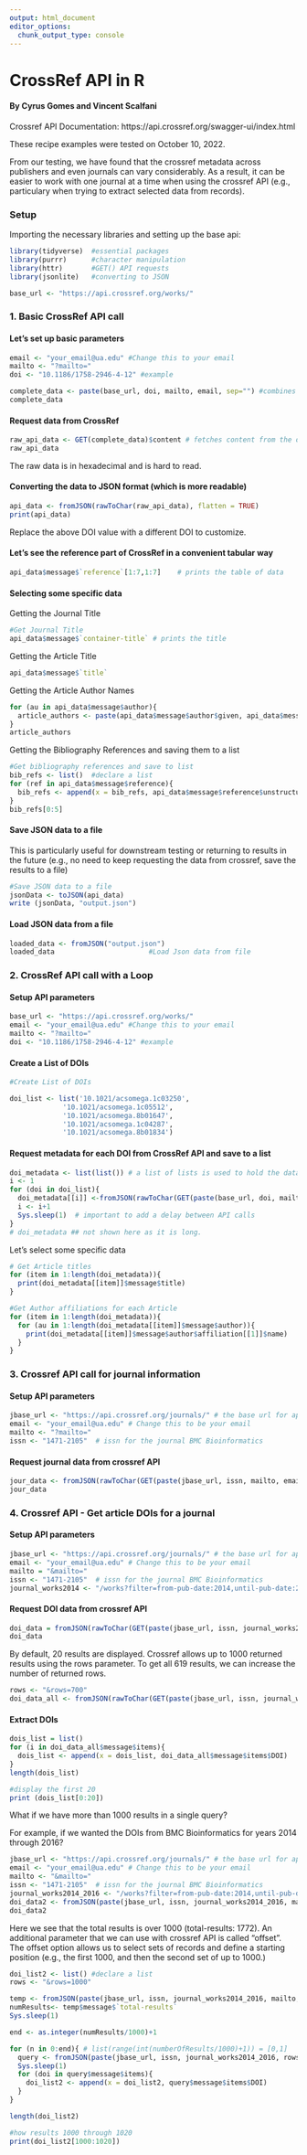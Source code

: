 ```yaml
---
output: html_document
editor_options: 
  chunk_output_type: console
---
```


# CrossRef API in R

#### By Cyrus Gomes and Vincent Scalfani

Crossref API Documentation: https://api.crossref.org/swagger-ui/index.html

These recipe examples were tested on October 10, 2022.

From our testing, we have found that the crossref metadata across publishers and even journals can vary considerably. As a result, it can be easier to work with one journal at a time when using the crossref API (e.g., particulary when trying to extract selected data from records).

### Setup

Importing the necessary libraries and setting up the base api:

```r
library(tidyverse)  #essential packages
library(purrr)      #character manipulation 
library(httr)       #GET() API requests
library(jsonlite)   #converting to JSON

base_url <- "https://api.crossref.org/works/"
```

### 1. Basic CrossRef API call

#### Let's set up basic parameters

```r
email <- "your_email@ua.edu" #Change this to your email
mailto <- "?mailto="
doi <- "10.1186/1758-2946-4-12" #example

complete_data <- paste(base_url, doi, mailto, email, sep="") #combines it all in one line
complete_data
```

#### Request data from CrossRef

```r
raw_api_data <- GET(complete_data)$content # fetches content from the data
raw_api_data

```
The raw data is in hexadecimal and is hard to read.

#### Converting the data to JSON format (which is more readable)

```r
api_data <- fromJSON(rawToChar(raw_api_data), flatten = TRUE)
print(api_data)
```

Replace the above DOI value with a different DOI to customize.

#### Let's see the reference part of CrossRef in a convenient tabular way

```r
api_data$message$`reference`[1:7,1:7]    # prints the table of data
```

#### Selecting some specific data

Getting the Journal Title

```r
#Get Journal Title
api_data$message$`container-title` # prints the title

```

Getting the Article Title

```r
api_data$message$`title` 
```

Getting the Article Author Names

```r
for (au in api_data$message$author){
  article_authors <- paste(api_data$message$author$given, api_data$message$author$family)
}
article_authors
```

Getting the Bibliography References and saving them to a list

```r
#Get bibliography references and save to list
bib_refs <- list()  #declare a list
for (ref in api_data$message$reference){
  bib_refs <- append(x = bib_refs, api_data$message$reference$unstructured)
}
bib_refs[0:5]

```

#### Save JSON data to a file

This is particularly useful for downstream testing or returning to results in the future (e.g., no need to keep requesting the data from crossref, save the results to a file)

```r
#Save JSON data to a file
jsonData <- toJSON(api_data)
write (jsonData, "output.json")
```

#### Load JSON data from a file

```r
loaded_data <- fromJSON("output.json")
loaded_data                       #Load Json data from file 
```

### 2. CrossRef API call with a Loop

#### Setup API parameters

```r
base_url <- "https://api.crossref.org/works/"
email <- "your_email@ua.edu" #Change this to your email
mailto <- "?mailto="
doi <- "10.1186/1758-2946-4-12" #example

```

#### Create a List of DOIs

```r
#Create List of DOIs

doi_list <- list('10.1021/acsomega.1c03250',                          
             '10.1021/acsomega.1c05512',
             '10.1021/acsomega.8b01647',
             '10.1021/acsomega.1c04287',
             '10.1021/acsomega.8b01834')
```

#### Request metadata for each DOI from CrossRef API and save to a list

```r
doi_metadata <- list(list()) # a list of lists is used to hold the data from the 5 DOIs
i <- 1
for (doi in doi_list){
  doi_metadata[[i]] <-fromJSON(rawToChar(GET(paste(base_url, doi, mailto, email, sep=""))$content), flatten = TRUE)
  i <- i+1
  Sys.sleep(1)  # important to add a delay between API calls
}
# doi_metadata ## not shown here as it is long.
```

Let's select some specific data

```r
# Get Article titles
for (item in 1:length(doi_metadata)){
  print(doi_metadata[[item]]$message$title)
}
```

```r
#Get Author affiliations for each Article
for (item in 1:length(doi_metadata)){
  for (au in 1:length(doi_metadata[[item]]$message$author)){
    print(doi_metadata[[item]]$message$author$affiliation[[1]]$name)
  }
}
```

### 3. Crossref API call for journal information

#### Setup API parameters

```r
jbase_url <- "https://api.crossref.org/journals/" # the base url for api calls
email <- "your_email@ua.edu" # Change this to be your email
mailto <- "?mailto="
issn <- "1471-2105"  # issn for the journal BMC Bioinformatics
```

#### Request journal data from crossref API

```r
jour_data <- fromJSON(rawToChar(GET(paste(jbase_url, issn, mailto, email, sep=""))$content), flatten = TRUE) 
jour_data
```

### 4. Crossref API - Get article DOIs for a journal

#### Setup API parameters

```r
jbase_url <- "https://api.crossref.org/journals/" # the base url for api calls
email <- "your_email@ua.edu" # Change this to be your email
mailto = "&mailto="
issn <- "1471-2105"  # issn for the journal BMC Bioinformatics
journal_works2014 <- "/works?filter=from-pub-date:2014,until-pub-date:2014&select=DOI" # query to get DOIs for 2014
```

#### Request DOI data from crossref API

```r
doi_data = fromJSON(rawToChar(GET(paste(jbase_url, issn, journal_works2014, mailto, email, sep=""))$content), flatten = TRUE)
doi_data
```

By default, 20 results are displayed. Crossref allows up to 1000 returned results using the rows parameter. To get all 619 results, we can increase the number of returned rows.

```r
rows <- "&rows=700"
doi_data_all <- fromJSON(rawToChar(GET(paste(jbase_url, issn, journal_works2014, rows, mailto, email, sep=""))$content), flatten = TRUE)
```

#### Extract DOIs

```r
dois_list = list()
for (i in doi_data_all$message$items){
  dois_list <- append(x = dois_list, doi_data_all$message$items$DOI)
}
length(dois_list)
```

```r
#display the first 20
print (dois_list[0:20])
```

What if we have more than 1000 results in a single query?

For example, if we wanted the DOIs from BMC Bioinformatics for years 2014 through 2016?

```r
jbase_url <- "https://api.crossref.org/journals/" # the base url for api calls
email <- "your_email@ua.edu" # Change this to be your email
mailto <- "&mailto="
issn <- "1471-2105"  # issn for the journal BMC Bioinformatics
journal_works2014_2016 <- "/works?filter=from-pub-date:2014,until-pub-date:2016&select=DOI" # query to get DOIs for 2014-2016
doi_data2 <- fromJSON(paste(jbase_url, issn, journal_works2014_2016, mailto, email, sep=""), flatten = TRUE)
doi_data2
```

Here we see that the total results is over 1000 (total-results: 1772). An additional parameter that we can use with crossref API is called "offset". The offset option allows us to select sets of records and define a starting position (e.g., the first 1000, and then the second set of up to 1000.)

```r
doi_list2 <- list() #declare a list
rows <- "&rows=1000"

temp <- fromJSON(paste(jbase_url, issn, journal_works2014_2016, mailto, email, sep=""), flatten = TRUE)
numResults<- temp$message$`total-results`
Sys.sleep(1)

end <- as.integer(numResults/1000)+1

for (n in 0:end){ # list(range(int(numberOfResults/1000)+1)) = [0,1]
  query <- fromJSON(paste(jbase_url, issn, journal_works2014_2016, rows, "&offset=", as.character(1000*n), mailto, email, sep=""), flatten = TRUE)
  Sys.sleep(1)
  for (doi in query$message$items){
    doi_list2 <- append(x = doi_list2, query$message$items$DOI)
  }
}
```

```r
length(doi_list2)
```

```r
#how results 1000 through 1020
print(doi_list2[1000:1020])
```
